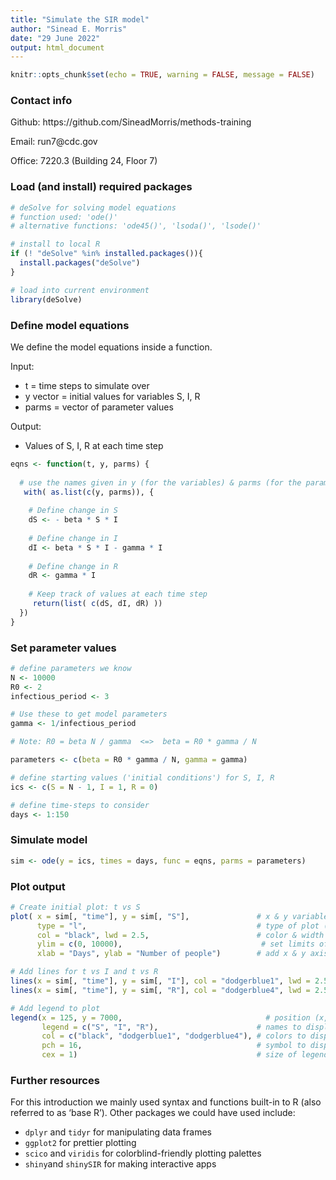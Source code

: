 ```yaml
---
title: "Simulate the SIR model"
author: "Sinead E. Morris"
date: "29 June 2022"
output: html_document
---
```


```r
knitr::opts_chunk$set(echo = TRUE, warning = FALSE, message = FALSE)
```

### Contact info

Github: https://github.com/SineadMorris/methods-training

Email: run7@cdc.gov

Office: 7220.3 (Building 24, Floor 7)

### Load (and install) required packages

```r
# deSolve for solving model equations
# function used: 'ode()' 
# alternative functions: 'ode45()', 'lsoda()', 'lsode()'

# install to local R
if (! "deSolve" %in% installed.packages()){
  install.packages("deSolve")
}

# load into current environment
library(deSolve)
```


### Define model equations

We define the model equations inside a function.

Input:

* t = time steps to simulate over
* y vector = initial values for variables S, I, R
* parms = vector of parameter values

Output:

* Values of S, I, R at each time step

```r
eqns <- function(t, y, parms) {
  
  # use the names given in y (for the variables) & parms (for the parameters)
   with( as.list(c(y, parms)), {
    
    # Define change in S
    dS <- - beta * S * I
    
    # Define change in I
    dI <- beta * S * I - gamma * I
    
    # Define change in R
    dR <- gamma * I
    
    # Keep track of values at each time step
     return(list( c(dS, dI, dR) ))
  })
}
```


### Set parameter values

```r
# define parameters we know
N <- 10000
R0 <- 2
infectious_period <- 3

# Use these to get model parameters
gamma <- 1/infectious_period

# Note: R0 = beta N / gamma  <=>  beta = R0 * gamma / N

parameters <- c(beta = R0 * gamma / N, gamma = gamma)

# define starting values ('initial conditions') for S, I, R
ics <- c(S = N - 1, I = 1, R = 0)

# define time-steps to consider
days <- 1:150
```


### Simulate model

```r
sim <- ode(y = ics, times = days, func = eqns, parms = parameters)
```


### Plot output

```r
# Create initial plot: t vs S
plot( x = sim[, "time"], y = sim[, "S"],               # x & y variables to plot
      type = "l",                                      # type of plot (l = line) 
      col = "black", lwd = 2.5,                        # color & width of line
      ylim = c(0, 10000),                               # set limits of y-axis 
      xlab = "Days", ylab = "Number of people")        # add x & y axis labels

# Add lines for t vs I and t vs R
lines(x = sim[, "time"], y = sim[, "I"], col = "dodgerblue1", lwd = 2.5)
lines(x = sim[, "time"], y = sim[, "R"], col = "dodgerblue4", lwd = 2.5)

# Add legend to plot
legend(x = 125, y = 7000,                                # position (x,y) = top-left corner                
       legend = c("S", "I", "R"),                      # names to display for variables
       col = c("black", "dodgerblue1", "dodgerblue4"), # colors to display
       pch = 16,                                       # symbol to display (16 = circle)
       cex = 1)                                        # size of legend
```


### Further resources

For this introduction we mainly used syntax and functions built-in to R (also referred to as 'base R'). Other packages we could have used include:

* `dplyr` and `tidyr` for manipulating data frames
* `ggplot2` for prettier plotting
* `scico` and `viridis` for colorblind-friendly plotting palettes
* `shiny`and `shinySIR` for making interactive apps



